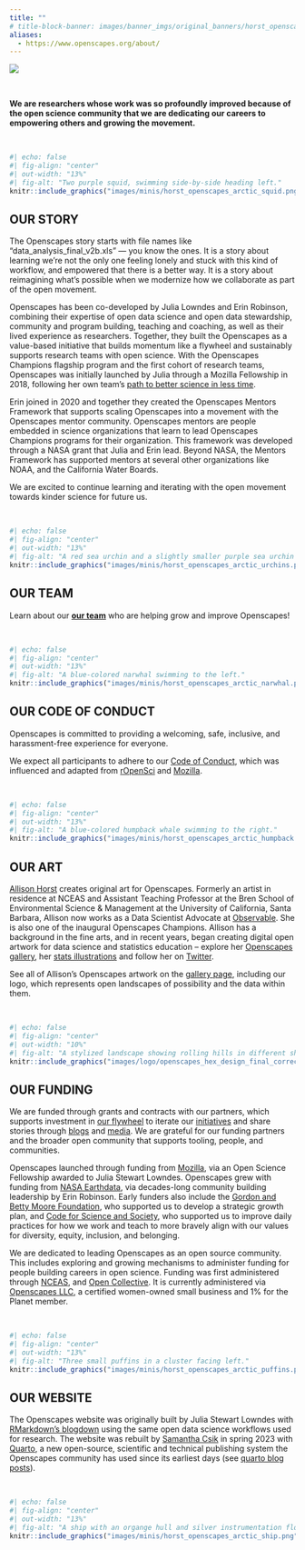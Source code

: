 ```yaml
---
title: ""
# title-block-banner: images/banner_imgs/original_banners/horst_openscapes_arctic_1500px.png
aliases: 
  - https://www.openscapes.org/about/
---
```


::: {.column-screen}
![](images/banner_imgs/text_banners/about_us_banner.png)

<br>

::: {.white-div}
::: {.medium-body-text .center-text}
**We are researchers whose work was so profoundly improved because of the open science community that we are dedicating our careers to empowering others and growing the movement.**
:::

<br>

```r
#| echo: false
#| fig-align: "center"
#| out-width: "13%"
#| fig-alt: "Two purple squid, swimming side-by-side heading left."
knitr::include_graphics("images/minis/horst_openscapes_arctic_squid.png")
```
:::

::: {.white-div}
## OUR STORY

The Openscapes story starts with file names like "data_analysis_final_v2b.xls" --- you know the ones. It is a story about learning we're not the only one feeling lonely and stuck with this kind of workflow, and empowered that there is a better way. It is a story about reimagining what's possible when we modernize how we collaborate as part of the open movement.

Openscapes has been co-developed by Julia Lowndes and Erin Robinson, combining their expertise of open data science and open data stewardship, community and program building, teaching and coaching, as well as their lived experience as researchers. Together, they built the Openscapes as a value-based initiative that builds momentum like a flywheel and sustainably supports research teams with open science. With the Openscapes Champions flagship program and the first cohort of research teams, Openscapes was initially launched by Julia through a Mozilla Fellowship in 2018, following her own team's [path to better science in less time](https://www.nature.com/articles/s41559-017-0160).

Erin joined in 2020 and together they created the Openscapes Mentors Framework that supports scaling Openscapes into a movement with the Openscapes mentor community. Openscapes mentors are people embedded in science organizations that learn to lead Openscapes Champions programs for their organization. This framework was developed through a NASA grant that Julia and Erin lead. Beyond NASA, the Mentors Framework has supported mentors at several other organizations like NOAA, and the California Water Boards.

We are excited to continue learning and iterating with the open movement towards kinder science for future us.

<br>

```r
#| echo: false
#| fig-align: "center"
#| out-width: "13%"
#| fig-alt: "A red sea urchin and a slightly smaller purple sea urchin sitting side-by-side"
knitr::include_graphics("images/minis/horst_openscapes_arctic_urchins.png")
```
:::

::: {.white-div}
## OUR TEAM

Learn about our [**our team**](team.qmd) who are helping grow and improve Openscapes!

<br>

```r
#| echo: false
#| fig-align: "center"
#| out-width: "13%"
#| fig-alt: "A blue-colored narwhal swimming to the left."
knitr::include_graphics("images/minis/horst_openscapes_arctic_narwhal.png")
```
:::

::: {.white-div}
## OUR CODE OF CONDUCT

Openscapes is committed to providing a welcoming, safe, inclusive, and harassment-free experience for everyone.

We expect all participants to adhere to our [Code of Conduct](code-of-conduct.qmd), which was influenced and adapted from [rOpenSci](https://ropensci.org/code-of-conduct/) and [Mozilla](https://www.mozilla.org/en-US/about/governance/policies/participation/).

<br>

```r
#| echo: false
#| fig-align: "center"
#| out-width: "13%"
#| fig-alt: "A blue-colored humpback whale swimming to the right."
knitr::include_graphics("images/minis/horst_openscapes_arctic_humpback.png")
```
:::

::: {.white-div}
## OUR ART

[Allison Horst](https://allisonhorst.github.io/) creates original art for Openscapes. Formerly an artist in residence at NCEAS and Assistant Teaching Professor at the Bren School of Environmental Science & Management at the University of California, Santa Barbara, Allison now works as a Data Scientist Advocate at [Observable](https://observablehq.com/). She is also one of the inaugural Openscapes Champions. Allison has a background in the fine arts, and in recent years, began creating digital open artwork for data science and statistics education -- explore her [Openscapes gallery](gallery.qmd), her [stats illustrations](https://allisonhorst.com/) and follow her on [Twitter](https://twitter.com/allison_horst).

See all of Allison's Openscapes artwork on the [gallery page](gallery.qmd), including our logo, which represents open landscapes of possibility and the data within them.

<br>

```r
#| echo: false
#| fig-align: "center"
#| out-width: "10%"
#| fig-alt: "A stylized landscape showing rolling hills in different shades of orange, with purple flowers along the ridgelines. Subtle gridlines on the hills and circle packing in the flowers give a nod to data in the environment."
knitr::include_graphics("images/logo/openscapes_hex_design_final_correct_dimensions.png")
```
:::

::: {.white-div}
## OUR FUNDING

We are funded through grants and contracts with our partners, which supports investment in [our flywheel](approach.qmd#openscapes-flywheel) to iterate our [initiatives](initiatives.qmd) and share stories through [blogs](blog.qmd) and [media](media.qmd). We are grateful for our funding partners and the broader open community that supports tooling, people, and communities. 

Openscapes launched through funding from [Mozilla](https://www.mozilla.org/), via an Open Science Fellowship awarded to Julia Stewart Lowndes. <!---Mozilla also sponsored the [first Champions Cohort](events/2019-01-21-inaugural/index.Rmd) for seven academic science teams. ---> Openscapes grew with funding from [NASA Earthdata](https://www.earthdata.nasa.gov/), via decades-long community building leadership by Erin Robinson. Early funders also include the [Gordon and Betty Moore Foundation](https://www.moore.org/), who supported us to develop a strategic growth plan, and [Code for Science and Society](https://eventfund.codeforscience.org/), who supported us to improve daily practices for how we work and teach to more bravely align with our values for diversity, equity, inclusion, and belonging. 

We are dedicated to leading Openscapes as an open source community. This includes exploring and growing mechanisms to administer funding for people building careers in open science. Funding was first administered through [NCEAS](https://nceas.ucsb.edu), and [Open Collective](https://opencollective.com). It is currently administered via [Openscapes LLC](https://jules32.github.io/openscapes-llc), a certified women-owned small business and 1% for the Planet member.

<br>

```r
#| echo: false
#| fig-align: "center"
#| out-width: "13%"
#| fig-alt: "Three small puffins in a cluster facing left."
knitr::include_graphics("images/minis/horst_openscapes_arctic_puffins.png")
```
:::

::: {.white-div}
## OUR WEBSITE

The Openscapes website was originally built by Julia Stewart Lowndes with [RMarkdown's blogdown](https://pkgs.rstudio.com/blogdown/) using the same open data science workflows used for research. The website was rebuilt by [Samantha Csik](https://samanthacsik.github.io/) in spring 2023 with [Quarto](https://quarto.org/), a new open-source, scientific and technical publishing system the Openscapes community has used since its earliest days (see [quarto blog posts](blog.qmd#category=quarto)).

<br>

```r
#| echo: false
#| fig-align: "center"
#| out-width: "13%"
#| fig-alt: "A ship with an organge hull and silver instrumentation floats in blue water."
knitr::include_graphics("images/minis/horst_openscapes_arctic_ship.png")
```
:::
:::

